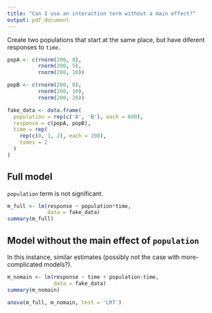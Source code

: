 ```yaml
---
title: "Can I use an interaction term without a main effect?"
output: pdf_document
---
```


Create two populations that start at the same place, but have diferent responses to `time`.

```r
popA <- c(rnorm(200, 0),
          rnorm(200, 5),
          rnorm(200, 10))

popB <- c(rnorm(200, 0),
          rnorm(200, 10),
          rnorm(200, 20))

fake_data <- data.frame(
  population = rep(c('A', 'B'), each = 600),
  response = c(popA, popB),
  time = rep(
    rep(c(0, 1, 2), each = 200),
    times = 2
  )
)
```

## Full model

`population` term is not significant.

```r
m_full <- lm(response ~ population*time,
             data = fake_data)
summary(m_full)
```

## Model without the main effect of `population`

In this instance, similar estimates (possibly not the case with more-complicated models?).

```r
m_nomain <- lm(response ~ time + population:time,
               data = fake_data)
summary(m_nomain)
```



```r
anova(m_full, m_nomain, test = 'LRT')
```
